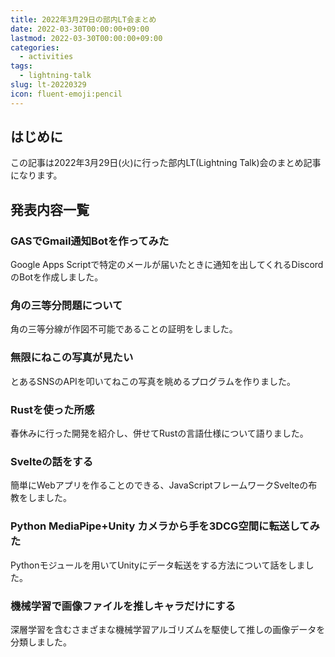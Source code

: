 ```yaml
---
title: 2022年3月29日の部内LT会まとめ
date: 2022-03-30T00:00:00+09:00
lastmod: 2022-03-30T00:00:00+09:00
categories:
  - activities
tags:
  - lightning-talk
slug: lt-20220329
icon: fluent-emoji:pencil
---
```


## はじめに

この記事は2022年3月29日(火)に行った部内LT(Lightning Talk)会のまとめ記事になります。

## 発表内容一覧

### GASでGmail通知Botを作ってみた

Google Apps Scriptで特定のメールが届いたときに通知を出してくれるDiscordのBotを作成しました。

### 角の三等分問題について

角の三等分線が作図不可能であることの証明をしました。

### 無限にねこの写真が見たい

とあるSNSのAPIを叩いてねこの写真を眺めるプログラムを作りました。

### Rustを使った所感

春休みに行った開発を紹介し、併せてRustの言語仕様について語りました。

### Svelteの話をする

簡単にWebアプリを作ることのできる、JavaScriptフレームワークSvelteの布教をしました。

### Python MediaPipe+Unity カメラから手を3DCG空間に転送してみた

Pythonモジュールを用いてUnityにデータ転送をする方法について話をしました。

### 機械学習で画像ファイルを推しキャラだけにする

深層学習を含むさまざまな機械学習アルゴリズムを駆使して推しの画像データを分類しました。
